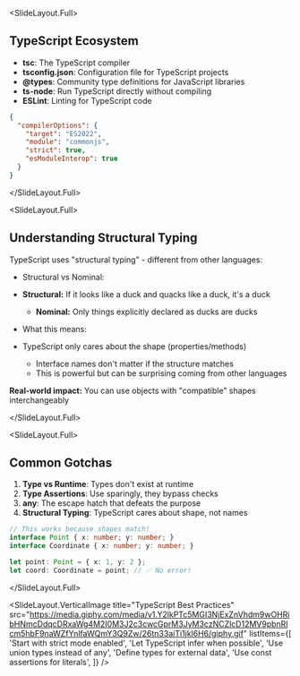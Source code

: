 
<SlideLayout.Full>
## TypeScript Ecosystem

- **tsc**: The TypeScript compiler
- **tsconfig.json**: Configuration file for TypeScript projects
- **@types**: Community type definitions for JavaScript libraries
- **ts-node**: Run TypeScript directly without compiling
- **ESLint**: Linting for TypeScript code

```json
{
  "compilerOptions": {
    "target": "ES2022",
    "module": "commonjs",
    "strict": true,
    "esModuleInterop": true
  }
}
```
</SlideLayout.Full>

<SlideLayout.Full>
## Understanding Structural Typing

TypeScript uses "structural typing" - different from other languages:

- Structural vs Nominal:
- **Structural:** If it looks like a duck and quacks like a duck, it's a duck
  - **Nominal:** Only things explicitly declared as ducks are ducks

- What this means:
- TypeScript only cares about the shape (properties/methods)
  - Interface names don't matter if the structure matches
  - This is powerful but can be surprising coming from other languages

**Real-world impact:** You can use objects with "compatible" shapes interchangeably

</SlideLayout.Full>

<SlideLayout.Full>
## Common Gotchas

1. **Type vs Runtime**: Types don't exist at runtime
2. **Type Assertions**: Use sparingly, they bypass checks
3. **any**: The escape hatch that defeats the purpose
4. **Structural Typing**: TypeScript cares about shape, not names

```typescript
// This works because shapes match!
interface Point { x: number; y: number; }
interface Coordinate { x: number; y: number; }

let point: Point = { x: 1, y: 2 };
let coord: Coordinate = point; // ✅ No error!
```
</SlideLayout.Full>

<SlideLayout.VerticalImage
  title="TypeScript Best Practices"
  src="https://media.giphy.com/media/v1.Y2lkPTc5MGI3NjExZnVhdm9wOHRibHNmcDdqcDRxaWg4M2I0M3J2c3cwcGprM3JyM3czNCZlcD12MV9pbnRlcm5hbF9naWZfYnlfaWQmY3Q9Zw/26tn33aiTi1jkl6H6/giphy.gif"
  listItems={[
    'Start with strict mode enabled',
    'Let TypeScript infer when possible',
    'Use union types instead of any',
    'Define types for external data',
    'Use const assertions for literals',
  ]}
/>